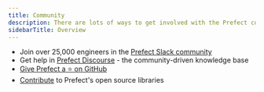 ```yaml
---
title: Community
description: There are lots of ways to get involved with the Prefect community
sidebarTitle: Overview
---
```




- Join over 25,000 engineers in the [Prefect Slack community](https://prefect.io/slack)
- Get help in [Prefect Discourse](https://discourse.prefect.io/) - the community-driven knowledge base
- [Give Prefect a ⭐️ on GitHub](https://github.com/PrefectHQ/prefect) 
- [Contribute](/2.9.0/contributing/overview/) to Prefect's open source libraries


